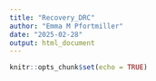 ```yaml
---
title: "Recovery_DRC"
author: "Emma M Pfortmiller"
date: "2025-02-28"
output: html_document
---
```


```r
knitr::opts_chunk$set(echo = TRUE)
```

